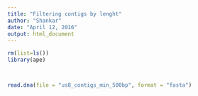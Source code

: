 ---
title: "Filtering contigs by lenght"
author: "Shankar"
date: "April 12, 2016"
output: html_document
---



```{r}
rm(list=ls())
library(ape)



read.dna(file = "us8_contigs_min_500bp", format = "fasta")



```

